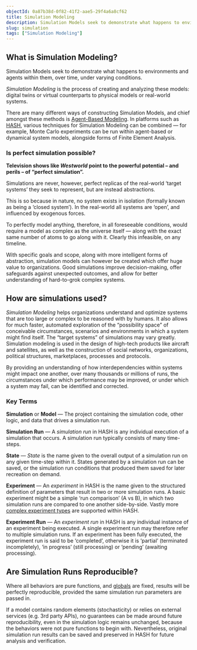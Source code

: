 ```yaml
---
objectId: 0a87b38d-0f82-41f2-aae5-29f4a6a8cf62
title: Simulation Modeling
description: Simulation Models seek to demonstrate what happens to environments and agents within them, over time, under varying conditions.
slug: simulation
tags: ["Simulation Modeling"]
---
```


## What is Simulation Modeling?

Simulation Models seek to demonstrate what happens to environments and agents within them, over time, under varying conditions.

_Simulation Modeling_ is the process of creating and analyzing these models: digital twins or virtual counterparts to physical models or real-world systems.

There are many different ways of constructing Simulation Models, and chief amongst these methods is [Agent-Based Modeling](https://hash.ai/glossary/agent-based-modeling). In platforms such as [HASH](https://hash.ai/platform), various techniques for Simulation Modeling can be combined — for example, Monte Carlo experiments can be run within agent-based or dynamical system models, alongside forms of Finite Element Analysis.

<KeyConcepts>

### Is perfect simulation possible?

**Television shows like _Westworld_ point to the powerful potential – and perils – of “perfect simulation”.**

Simulations are never, however, perfect replicas of the real-world ‘target systems’ they seek to represent, but are instead abstractions.

This is so because in nature, no system exists in isolation (formally known as being a ‘closed system’). In the real-world all systems are ‘open’, and influenced by exogenous forces.

To perfectly model anything, therefore, in all foreseeable conditions, would require a model as complex as the universe itself — along with the exact same number of atoms to go along with it. Clearly this infeasible, on any timeline.

With specific goals and scope, along with more intelligent forms of abstraction, simulation models can however be created which offer huge value to organizations. Good simulations improve decision-making, offer safeguards against unexpected outcomes, and allow for better understanding of hard-to-grok complex systems.

</KeyConcepts>

## How are simulations used?

_Simulation Modeling_ helps organizations understand and optimize systems that are too large or complex to be reasoned with by humans. It also allows for much faster, automated exploration of the “possibility space” of conceivable circumstances, scenarios and environments in which a system might find itself. The “target systems” of simulations may vary greatly. Simulation modeling is used in the design of high-tech products like aircraft and satellites, as well as the construction of social networks, organizations, political structures, marketplaces, processes and protocols.

By providing an understanding of how interdependencies within systems might impact one another, over many thousands or millions of runs, the circumstances under which performance may be improved, or under which a system may fail, can be identified and corrected.

<KeyConcepts>

### Key Terms

**Simulation** or **Model** — The project containing the simulation code, other logic, and data that drives a simulation run.

**Simulation Run** — A _simulation run_ in HASH is any individual execution of a simulation that occurs. A simulation run typically consists of many time-steps.

**State** — _State_ is the name given to the overall output of a simulation run on any given time-step within it. States generated by a simulation run can be saved, or the simulation run conditions that produced them saved for later recreation on demand.

**Experiment** — An _experiment_ in HASH is the name given to the structured definition of parameters that result in two or more simulation runs. A basic experiment might be a simple ‘run comparison’ (A vs B), in which two simulation runs are compared to one another side-by-side. Vastly more [complex experiment types](https://hash.dev/docs/simulations/experiments) are supported within HASH.

**Experiment Run** — An _experiment run_ in HASH is any individual instance of an experiment being executed. A single experiment run may therefore refer to multiple simulation runs. If an experiment has been fully executed, the experiment run is said to be ‘completed’, otherwise it is ‘partial’ (terminated incompletely), ‘in progress’ (still processing) or ‘pending’ (awaiting processing).

</KeyConcepts>

## Are Simulation Runs Reproducible?

Where all behaviors are pure functions, and [globals](https://hash.dev/docs/simulations/configuration/basic-properties) are fixed, results will be perfectly reproducible, provided the same simulation run parameters are passed in.

If a model contains random elements (stochasticity) or relies on external services (e.g. 3rd party APIs), no guarantees can be made around future reproducibility, even in the simulation logic remains unchanged, because the behaviors were not pure functions to begin with. Nevertheless, original simulation run results can be saved and preserved in HASH for future analysis and verification.
